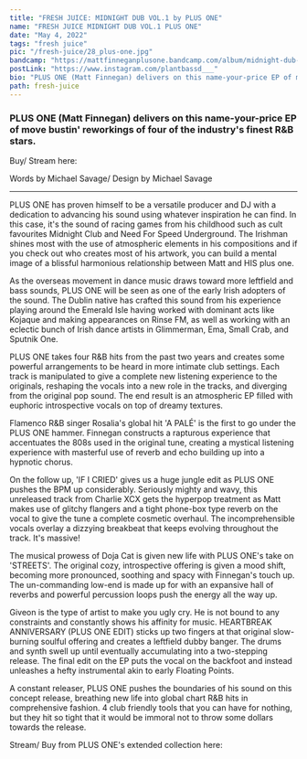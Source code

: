 ---
title: "FRESH JUICE: MIDNIGHT DUB VOL.1 by PLUS ONE"
name: "FRESH JUICE MIDNIGHT DUB VOL.1 PLUS ONE"
date: "May 4, 2022"
tags: "fresh juice"
pic: "/fresh-juice/28_plus-one.jpg"
bandcamp: "https://mattfinneganplusone.bandcamp.com/album/midnight-dub-vol-1"
postLink: "https://www.instagram.com/plantbassd___"
bio: "PLUS ONE (Matt Finnegan) delivers on this name-your-price EP of move bustin' reworkings of four of the industry's finest R&B stars"
path: fresh-juice
---

### PLUS ONE (Matt Finnegan) delivers on this name-your-price EP of move bustin' reworkings of four of the industry's finest R&B stars.

Buy/ Stream here: <HoverLink url="mattfinneganplusone.bandcamp.com/album/midnight-dub-vol-1" external inline />

<Picture src="/fresh-juice/28_midnight-dubs.png" alt="midnight dubs album art" size={1200} />

<p className="smallText">Words by Michael Savage/ Design by Michael Savage</p>

<hr />

PLUS ONE has proven himself to be a versatile producer and DJ with a dedication to advancing his sound using whatever inspiration he can find. In this case, it's the sound of racing games from his childhood such as cult favourites Midnight Club and Need For Speed Underground. The Irishman shines most with the use of atmospheric elements in his compositions and if you check out who creates most of his artwork, you can build a mental image of a blissful harmonious relationship between Matt and HIS plus one.

As the overseas movement in dance music draws toward more leftfield and bass sounds, PLUS ONE will be seen as one of the early Irish adopters of the sound. The Dublin native has crafted this sound from his experience playing around the Emerald Isle having worked with dominant acts like Kojaque and making appearances on Rinse FM, as well as working with an eclectic bunch of Irish dance artists in Glimmerman, Ema, Small Crab, and Sputnik One.

<Picture src="/fresh-juice/28_matt.jpg" alt="Matt Finnegan pic" size={1200} />

PLUS ONE takes four R&B hits from the past two years and creates some powerful arrangements to be heard in more intimate club settings. Each track is manipulated to give a complete new listening experience to the originals, reshaping the vocals into a new role in the tracks, and diverging from the original pop sound. The end result is an atmospheric EP filled with euphoric introspective vocals on top of dreamy textures.

Flamenco R&B singer Rosalia's global hit 'A PALÉ' is the first to go under the PLUS ONE hammer. Finnegan constructs a rapturous experience that accentuates the 808s used in the original tune, creating a mystical listening experience with masterful use of reverb and echo building up into a hypnotic chorus.

On the follow up, 'IF I CRIED' gives us a huge jungle edit as PLUS ONE pushes the BPM up considerably. Seriously mighty and wavy, this unreleased track from Charlie XCX gets the hyperpop treatment as Matt makes use of glitchy flangers and a tight phone-box type reverb on the vocal to give the tune a complete cosmetic overhaul. The incomprehensible vocals overlay a dizzying breakbeat that keeps evolving throughout the track. It's massive!

The musical prowess of Doja Cat is given new life with PLUS ONE's take on 'STREETS'. The original cozy, introspective offering is given a mood shift, becoming more pronounced, soothing and spacy with Finnegan's touch up. The un-commanding low-end is made up for with an expansive hall of reverbs and powerful percussion loops push the energy all the way up.

Giveon is the type of artist to make you ugly cry. He is not bound to any constraints and constantly shows his affinity for music. HEARTBREAK ANNIVERSARY (PLUS ONE EDIT) sticks up two fingers at that original slow-burning soulful offering and creates a leftfield dubby banger. The drums and synth swell up until eventually accumulating into a two-stepping release. The final edit on the EP puts the vocal on the backfoot and instead unleashes a hefty instrumental akin to early Floating Points.

A constant releaser, PLUS ONE pushes the boundaries of his sound on this concept release, breathing new life into global chart R&B hits in comprehensive fashion. 4 club friendly tools that you can have for nothing, but they hit so tight that it would be immoral not to throw some dollars towards the release.

Stream/ Buy from PLUS ONE's extended collection here: <HoverLink url="mattfinneganplusone.bandcamp.com/album/midnight-dub-vol-1" external inline />
